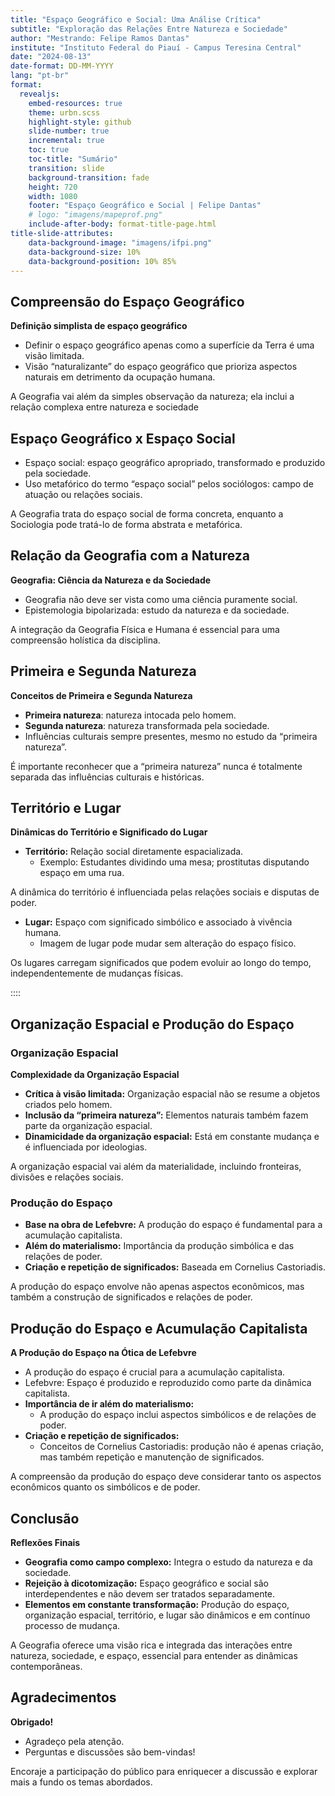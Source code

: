 ```yaml
---
title: "Espaço Geográfico e Social: Uma Análise Crítica"
subtitle: "Exploração das Relações Entre Natureza e Sociedade"
author: "Mestrando: Felipe Ramos Dantas"
institute: "Instituto Federal do Piauí - Campus Teresina Central"
date: "2024-08-13"
date-format: DD-MM-YYYY
lang: "pt-br"
format: 
  revealjs:
    embed-resources: true
    theme: urbn.scss
    highlight-style: github
    slide-number: true
    incremental: true
    toc: true
    toc-title: "Sumário"
    transition: slide
    background-transition: fade
    height: 720
    width: 1080
    footer: "Espaço Geográfico e Social | Felipe Dantas"
    # logo: "imagens/mapeprof.png"
    include-after-body: format-title-page.html
title-slide-attributes: 
    data-background-image: "imagens/ifpi.png"
    data-background-size: 10%
    data-background-position: 10% 85%
---
```


## Compreensão do Espaço Geográfico {.smaller}

**Definição simplista de espaço geográfico**

-   Definir o espaço geográfico apenas como a superfície da Terra é uma visão limitada.
-   Visão "naturalizante" do espaço geográfico que prioriza aspectos naturais em detrimento da ocupação humana.

::: fragment

::: callout-note
A Geografia vai além da simples observação da natureza; ela inclui a relação complexa entre natureza e sociedade
:::

:::

## Espaço Geográfico x Espaço Social {.smaller}

-   Espaço social: espaço geográfico apropriado, transformado e produzido pela sociedade.
-   Uso metafórico do termo "espaço social" pelos sociólogos: campo de atuação ou relações sociais.

::: {.fragment}

::: callout-important
A Geografia trata do espaço social de forma concreta, enquanto a Sociologia pode tratá-lo de forma abstrata e metafórica.
:::

:::

## Relação da Geografia com a Natureza {.smaller}

**Geografia: Ciência da Natureza e da Sociedade**

-   Geografia não deve ser vista como uma ciência puramente social.
-   Epistemologia bipolarizada: estudo da natureza e da sociedade.

::: {.fragment}

::: callout-tip
A integração da Geografia Física e Humana é essencial para uma compreensão holística da disciplina.
:::

:::


## Primeira e Segunda Natureza {.smaller}

**Conceitos de Primeira e Segunda Natureza**

-   **Primeira natureza**: natureza intocada pelo homem.
-   **Segunda natureza**: natureza transformada pela sociedade.
-   Influências culturais sempre presentes, mesmo no estudo da "primeira natureza".

::: {.fragment}

::: callout-warning
É importante reconhecer que a "primeira natureza" nunca é totalmente separada das influências culturais e históricas.
:::

:::

## Território e Lugar {.smaller}

**Dinâmicas do Território e Significado do Lugar**

-   **Território:** Relação social diretamente espacializada.
    -   Exemplo: Estudantes dividindo uma mesa; prostitutas disputando espaço em uma rua.

::: {.fragment}
::: callout-note
A dinâmica do território é influenciada pelas relações sociais e disputas de poder.
:::
:::

-   **Lugar:** Espaço com significado simbólico e associado à vivência humana.
    -   Imagem de lugar pode mudar sem alteração do espaço físico.

::: {.fragment}
::: callout-tip
Os lugares carregam significados que podem evoluir ao longo do tempo, independentemente de mudanças físicas.
:::
:::

::::

## Organização Espacial e Produção do Espaço {.smaller}

### Organização Espacial {.smaller}

**Complexidade da Organização Espacial**

-   **Crítica à visão limitada:** Organização espacial não se resume a objetos criados pelo homem.
-   **Inclusão da "primeira natureza":** Elementos naturais também fazem parte da organização espacial.
-   **Dinamicidade da organização espacial:** Está em constante mudança e é influenciada por ideologias.

::: callout-important
A organização espacial vai além da materialidade, incluindo fronteiras, divisões e relações sociais.
:::

### **Produção do Espaço**

-   **Base na obra de Lefebvre:** A produção do espaço é fundamental para a acumulação capitalista.
-   **Além do materialismo:** Importância da produção simbólica e das relações de poder.
-   **Criação e repetição de significados:** Baseada em Cornelius Castoriadis.

::: callout-warning
A produção do espaço envolve não apenas aspectos econômicos, mas também a construção de significados e relações de poder.
:::

## Produção do Espaço e Acumulação Capitalista {.smaller}

**A Produção do Espaço na Ótica de Lefebvre**

-   A produção do espaço é crucial para a acumulação capitalista.
-   Lefebvre: Espaço é produzido e reproduzido como parte da dinâmica capitalista.
-   **Importância de ir além do materialismo:**
    -   A produção do espaço inclui aspectos simbólicos e de relações de poder.
-   **Criação e repetição de significados:**
    -   Conceitos de Cornelius Castoriadis: produção não é apenas criação, mas também repetição e manutenção de significados.

::: callout-important
A compreensão da produção do espaço deve considerar tanto os aspectos econômicos quanto os simbólicos e de poder.
:::

## Conclusão {.smaller}

**Reflexões Finais**

-   **Geografia como campo complexo:** Integra o estudo da natureza e da sociedade.
-   **Rejeição à dicotomização:** Espaço geográfico e social são interdependentes e não devem ser tratados separadamente.
-   **Elementos em constante transformação:** Produção do espaço, organização espacial, território, e lugar são dinâmicos e em contínuo processo de mudança.

::: callout-note
A Geografia oferece uma visão rica e integrada das interações entre natureza, sociedade, e espaço, essencial para entender as dinâmicas contemporâneas.
:::

## Agradecimentos

**Obrigado!**

-   Agradeço pela atenção.
-   Perguntas e discussões são bem-vindas!

::: callout-tip
Encoraje a participação do público para enriquecer a discussão e explorar mais a fundo os temas abordados.
:::
